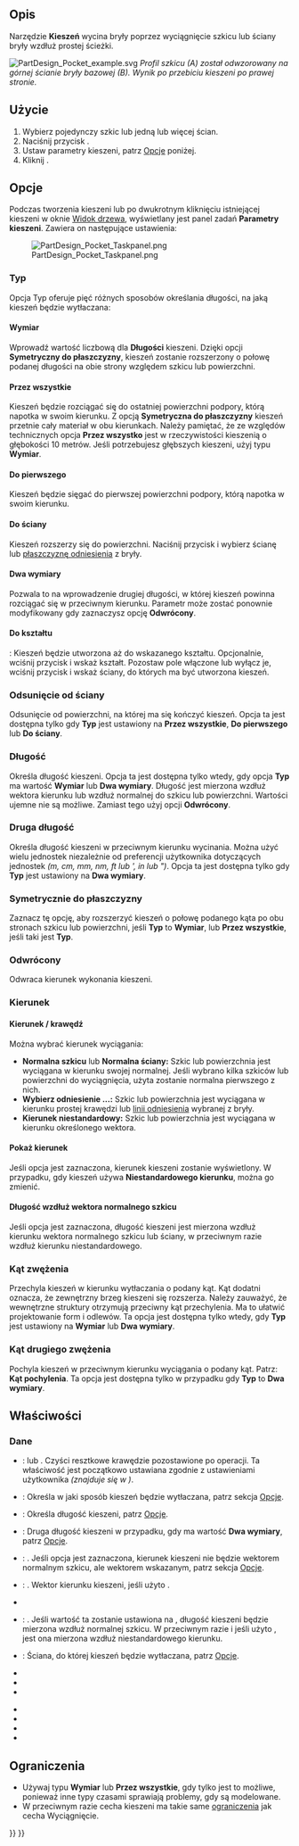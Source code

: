 <languages/>

{{Docnav/pl
|[[PartDesign_AdditiveWedge/pl|Addytywny klin]]
|[[PartDesign_Hole/pl|Otwór]]
|[[PartDesign_Workbench/pl|środowisko pracy Projekt Części]]
|IconL=PartDesign_AdditiveWedge.svg
|IconR=PartDesign_Hole.svg
|IconC=Workbench_PartDesign.svg
}}

{{GuiCommand/pl
|Name=PartDesign Pocket
|Name/pl=Projekt Części: Kiezeń
|MenuLocation=Projekt Części → Utwórz cechę przez odjęcie → Kieszeń
|Workbenches=[[PartDesign_Workbench/pl|Projekt części]]
|SeeAlso=[[PartDesign_Pad/pl|Wyciągnięcie]]
}}

<span id="Description"></span>
==Opis==

Narzędzie '''Kieszeń''' wycina bryły poprzez wyciągnięcie szkicu lub ściany bryły wzdłuż prostej ścieżki.

[[File:PartDesign Pocket example.svg|none]]
''Profil szkicu (A) został odwzorowany na górnej ścianie bryły bazowej (B). Wynik po przebiciu kieszeni po prawej stronie. ''

<span id="Usage"></span>
==Użycie==

# Wybierz pojedynczy szkic lub jedną lub więcej ścian.
# Naciśnij przycisk {{Button|[[Image:PartDesign_Pocket.svg|16px]] '''Kieszeń'''}}.
# Ustaw parametry kieszeni, patrz [[#Opcje|Opcje]] poniżej.
# Kliknij {{Button|OK}}.

<span id="Options"></span>
==Opcje==

Podczas tworzenia kieszeni lub po dwukrotnym kliknięciu istniejącej kieszeni w oknie [[Tree_view/pl|Widok drzewa]], wyświetlany jest panel zadań '''Parametry kieszeni'''. Zawiera on następujące ustawienia:

[[Image:PartDesign_Pocket_Taskpanel.png|frame|left]]

<span id="Type"></span>
===Typ===

Opcja Typ oferuje pięć różnych sposobów określania długości, na jaką kieszeń będzie wytłaczana:

<span id="Dimension"></span>
====Wymiar====

Wprowadź wartość liczbową dla '''Długości''' kieszeni. Dzięki opcji '''Symetryczny do płaszczyzny''', kieszeń zostanie rozszerzony o połowę podanej długości na obie strony względem szkicu lub powierzchni.

<span id="Through_all"></span>
====Przez wszystkie====

Kieszeń będzie rozciągać się do ostatniej powierzchni podpory, którą napotka w swoim kierunku. Z opcją '''Symetryczna do płaszczyzny''' kieszeń przetnie cały materiał w obu kierunkach. Należy pamiętać, że ze względów technicznych opcja '''Przez wszystko''' jest w rzeczywistości kieszenią o głębokości 10 metrów. Jeśli potrzebujesz głębszych kieszeni, użyj typu '''Wymiar'''.

<span id="To_first"></span>
====Do pierwszego====

Kieszeń będzie sięgać do pierwszej powierzchni podpory, którą napotka w swoim kierunku.

<span id="Up_to_face"></span>
====Do ściany====

Kieszeń rozszerzy się do powierzchni. Naciśnij przycisk {{Button|Wybierz ścianę}} i wybierz ścianę lub [[PartDesign_Plane/pl|płaszczyznę odniesienia]] z bryły.

<span id="Two_dimensions"></span>
====Dwa wymiary====

Pozwala to na wprowadzenie drugiej długości, w której kieszeń powinna rozciągać się w przeciwnym kierunku. Parametr może zostać ponownie modyfikowany gdy zaznaczysz opcję '''Odwrócony'''.

<span id="Up_to_shape"></span>
====Do kształtu====

{{Version/pl|1.0}}: Kieszeń będzie utworzona aż do wskazanego kształtu. Opcjonalnie, wciśnij przycisk {{Button|Wybierz kształt}} i wskaż kształt. Pozostaw pole {{Button|Zaznacz wszystkie ściany}} włączone lub wyłącz je, wciśnij przycisk {{Button|Wybierz}} i wskaż ściany, do których ma być utworzona kieszeń.

<span id="Offset_to_face"></span>
===Odsunięcie od ściany===

Odsunięcie od powierzchni, na której ma się kończyć kieszeń. Opcja ta jest dostępna tylko gdy '''Typ''' jest ustawiony na '''Przez wszystkie''', '''Do pierwszego''' lub '''Do ściany'''.

<span id="Length"></span>
===Długość===

Określa długość kieszeni. Opcja ta jest dostępna tylko wtedy, gdy opcja '''Typ''' ma wartość '''Wymiar''' lub '''Dwa wymiary'''.
Długość jest mierzona wzdłuż wektora kierunku lub wzdłuż normalnej do szkicu lub powierzchni. Wartości ujemne nie są możliwe. Zamiast tego użyj opcji '''Odwrócony'''.

<span id="2nd_length"></span>
===Druga długość===

Określa długość kieszeni w przeciwnym kierunku wycinania. Można użyć wielu jednostek niezależnie od preferencji użytkownika dotyczących jednostek ''(m, cm, mm, nm, ft lub ', in lub ")''. Opcja ta jest dostępna tylko gdy '''Typ''' jest ustawiony na '''Dwa wymiary'''.

<span id="Symmetric_to_plane"></span>
===Symetrycznie do płaszczyzny===

Zaznacz tę opcję, aby rozszerzyć kieszeń o połowę podanego kąta po obu stronach szkicu lub powierzchni, jeśli '''Typ''' to '''Wymiar''', lub '''Przez wszystkie''', jeśli taki jest '''Typ'''.

<span id="Reversed"></span>
===Odwrócony===

Odwraca kierunek wykonania kieszeni.

<span id="Direction"></span>
===Kierunek===

<span id="Direction/edge"></span>
====Kierunek / krawędź====

Można wybrać kierunek wyciągania:

* '''Normalna szkicu''' lub '''Normalna ściany:''' Szkic lub powierzchnia jest wyciągana w kierunku swojej normalnej. Jeśli wybrano kilka szkiców lub powierzchni do wyciągnięcia, użyta zostanie normalna pierwszego z nich.
* '''Wybierz odniesienie ...:''' Szkic lub powierzchnia jest wyciągana w kierunku prostej krawędzi lub [[PartDesign_Line/pl|linii odniesienia]] wybranej z bryły.
* '''Kierunek niestandardowy:''' Szkic lub powierzchnia jest wyciągana w kierunku określonego wektora.

<span id="Show_direction"></span>
====Pokaż kierunek====

Jeśli opcja jest zaznaczona, kierunek kieszeni zostanie wyświetlony. W przypadku, gdy kieszeń używa '''Niestandardowego kierunku''', można go zmienić.

<span id="Length_along_sketch_normal"></span>
====Długość wzdłuż wektora normalnego szkicu====

Jeśli opcja jest zaznaczona, długość kieszeni jest mierzona wzdłuż kierunku wektora normalnego szkicu lub ściany, w przeciwnym razie wzdłuż kierunku niestandardowego.

<span id="Taper_angle"></span>
===Kąt zwężenia===

Przechyla kieszeń w kierunku wytłaczania o podany kąt. Kąt dodatni oznacza, że zewnętrzny brzeg kieszeni się rozszerza. Należy zauważyć, że wewnętrzne struktury otrzymują przeciwny kąt przechylenia. Ma to ułatwić projektowanie form i odlewów. Ta opcja jest dostępna tylko wtedy, gdy '''Typ''' jest ustawiony na '''Wymiar''' lub '''Dwa wymiary'''.

<span id="2nd_taper_angle"></span>
===Kąt drugiego zwężenia===

Pochyla kieszeń w przeciwnym kierunku wyciągania o podany kąt. Patrz: '''Kąt pochylenia'''. Ta opcja jest dostępna tylko w przypadku gdy '''Typ''' to '''Dwa wymiary'''.

<span id="Properties"></span>
==Właściwości==

<span id="Data"></span>
===Dane===

{{TitleProperty|Projekt Części}}

* {{PropertyData/pl|Udoskonal}}: {{True/pl}} lub {{false/pl}}. Czyści resztkowe krawędzie pozostawione po operacji. Ta właściwość jest początkowo ustawiana zgodnie z ustawieniami użytkownika ''(znajduje się w {{MenuCommand|Preferencje → Projekt Części → Ogólne → Ustawienia modelu}})''.

{{TitleProperty|Kieszeń}}

* {{PropertyData|Typ|Enumeration}}: Określa w jaki sposób kieszeń będzie wytłaczana, patrz sekcja [[#Opcje|Opcje]].
* {{PropertyData|Długość|Length}}: Określa długość kieszeni, patrz [[#Opcje|Opcje]].
* {{PropertyData|Długość2|Length}}: Druga długość kieszeni w przypadku, gdy {{PropertyData|Typ}} ma wartość '''Dwa wymiary''', patrz [[#Opcje|Opcje]].
* {{PropertyData|Kierunek niestandardowy|Bool}}: {{Version/pl|0.20}}. Jeśli opcja jest zaznaczona, kierunek kieszeni nie będzie wektorem normalnym szkicu, ale wektorem wskazanym, patrz sekcja [[#Opcje|Opcje]].
* {{PropertyData|Kierunek|Vector}}: {{Version/pl|0.20}}. Wektor kierunku kieszeni, jeśli użyto {{PropertyData|Kierunek niestandardowy}}.
* {{PropertyData|Oś odniesienia|LinkSub}}
* {{PropertyData|Wzdłuż normalnej szkicu|Bool}}: {{Version/pl|0.20}}. Jeśli wartość ta zostanie ustawiona na {{true/pl}}, długość kieszeni będzie mierzona wzdłuż normalnej szkicu. W przeciwnym razie i jeśli użyto {{PropertyData|Kierunek niestandardowy}}, jest ona mierzona wzdłuż niestandardowego kierunku.
* {{PropertyData|Do ściany|LinkSub}}: Ściana, do której kieszeń będzie wytłaczana, patrz [[#Opcje|Opcje]].
* {{PropertyData|Odsunięcie|Length}}
* {{PropertyData|Kąt nachylenia|Angle}}
* {{PropertyData|Kąt nachylenia2|Angle}}

{{TitleProperty|Szkic bazowy}}

* {{PropertyData|Profil|LinkSub}}
* {{PropertyData|Płaszczyzna pośrednia|Bool}}
* {{PropertyData|Odwrócony|Bool}}
* {{PropertyData|Zezwalaj na wiele ścian|Bool}}

<span id="Limitations"></span>
==Ograniczenia==

* Używaj typu '''Wymiar''' lub '''Przez wszystkie''', gdy tylko jest to możliwe, ponieważ inne typy czasami sprawiają problemy, gdy są modelowane.
* W przeciwnym razie cecha kieszeni ma takie same [[PartDesign_Pad/pl#Ograniczenia|ograniczenia]] jak cecha Wyciągnięcie.


{{Docnav/pl
|[[PartDesign_AdditiveWedge/pl|Addytywny klin]]
|[[PartDesign_Hole/pl|Otwór]]
|[[PartDesign_Workbench/pl|środowisko pracy Projekt Części]]
|IconL=PartDesign_AdditiveWedge.svg
|IconR=PartDesign_Hole.svg
|IconC=Workbench_PartDesign.svg
}}

{{PartDesign Tools navi{{#translation:}}}}
{{Userdocnavi{{#translation:}}}}